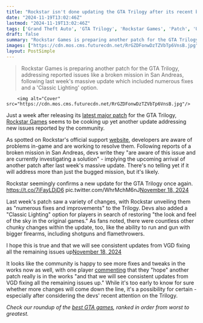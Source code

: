```yaml
---
title: "Rockstar isn't done updating the GTA Trilogy after its recent big patch, with another now on the way"
date: "2024-11-19T13:02:46Z"
lastmod: "2024-11-19T13:02:46Z"
tags: ['Grand Theft Auto', 'GTA Trilogy', 'Rockstar Games', 'Patch', 'Update', 'Action-Adventure', 'Open-World']
draft: false
summary: "Rockstar Games is preparing another patch for the GTA Trilogy, addressing reported issues like a broken mission in San Andreas, following last week's massive update which included numerous fixes and a 'Classic Lighting' option."
images: ["https://cdn.mos.cms.futurecdn.net/RrGZDFonwDzTZVbTp6VnsB.jpg"]
layout: PostSimple
---
```

> Rockstar Games is preparing another patch for the GTA Trilogy, addressing reported issues like a broken mission in San Andreas, following last week's massive update which included numerous fixes and a 'Classic Lighting' option.


        <img alt="Cover" src="https://cdn.mos.cms.futurecdn.net/RrGZDFonwDzTZVbTp6VnsB.jpg"/>
        
Just a week after releasing its [<u>latest major patch</u>](https://www.gamesradar.com/games/grand-theft-auto/there-are-so-many-changes-in-the-gta-trilogy-patch-that-rockstar-didnt-even-try-to-list-them-but-the-ports-original-devs-have-been-scrubbed-from-title-screens/) for the GTA Trilogy, [<u>Rockstar Games</u>](https://www.gamesradar.com/tag/rockstar-games/) seems to be cooking up yet another update addressing new issues reported by the community.

As spotted on Rockstar's official support [<u>website</u>](https://support.rockstargames.com/articles/35543310940307/Interim-solution-for-safe-door-not-blowing-up-during-Breaking-the-Bank-at-Caligula-s-Mission-in-Grand-Theft-Auto-San-Andreas-The-Definitive-Edition-v1-112), developers are aware of problems in-game and are working to resolve them. Following reports of a broken mission in San Andreas, devs write they "are aware of this issue and are currently investigating a solution" - implying the upcoming arrival of another patch after last week's massive update. There's no telling yet if it will address more than just the bugged mission, but it's likely.

Rockstar seemingly confirms a new update for the GTA Trilogy once again. https://t.co/7iFayLDjD6 pic.twitter.com/WhrMchM6nJ[November 18, 2024](https://twitter.com/videotechuk_/status/1858639839056588946)

Last week's patch saw a variety of changes, with Rockstar unveiling them as "numerous fixes and improvements" to the Trilogy. Devs also added a "Classic Lighting" option for players in search of restoring "the look and feel of the sky in the original games." As fans noted, there were countless other chunky changes within the update, too, like the ability to run and gun with bigger firearms, including shotguns and flamethrowers.

I hope this is true and that we will see consistent updates from VGD fixing all the remaining issues up[November 18, 2024](https://twitter.com/SynthPotato/status/1858644325598720335)

It looks like the community is happy to see more fixes and tweaks in the works now as well, with one player [<u>commenting</u>](https://x.com/SynthPotato/status/1858644325598720335) that they "hope" another patch really is in the works "and that we will see consistent updates from VGD fixing all the remaining issues up." While it's too early to know for sure whether more changes will come down the line, it's a possibility for certain - especially after considering the devs' recent attention on the Trilogy.

*Check our roundup of the *[<u><em>best GTA games</em></u>](https://www.gamesradar.com/best-gta-games/)*, ranked in order from worst to greatest.*
        
